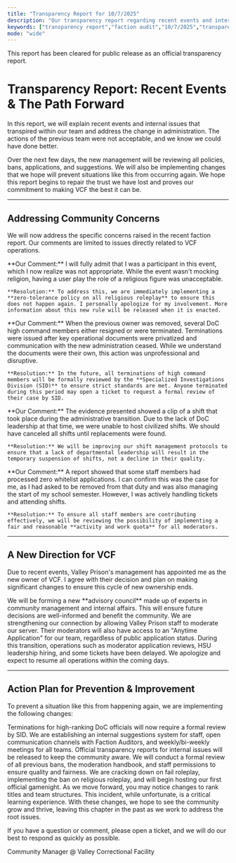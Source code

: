 ```yaml
---
title: "Transparency Report for 10/7/2025"
description: "Our transparency report regarding recent events and internal issues within Valley Correctional Facility"
keywords: ["transparency report","faction audit","10/7/2025","transparency report 10/7/2025"]
mode: "wide"
---
```


<Info>
  This report has been cleared for public release as an official transparency report.
</Info>

# Transparency Report: Recent Events & The Path Forward

<Card title="A Message from the New Administration" icon="bullhorn">
  In this report, we will explain recent events and internal issues that transpired within our team and address the change in administration. The actions of the previous team were not acceptable, and we know we could have done better.

  Over the next few days, the new management will be reviewing all policies, bans, applications, and suggestions. We will also be implementing changes that we hope will prevent situations like this from occurring again. We hope this report begins to repair the trust we have lost and proves our commitment to making VCF the best it can be.
</Card>

---

## Addressing Community Concerns

We will now address the specific concerns raised in the recent faction report. Our comments are limited to issues directly related to VCF operations.

<AccordionGroup>
  <Accordion title="Concern: 'Jesus Christ Event'" icon="cross">
    **Our Comment:** I will fully admit that I was a participant in this event, which I now realize was not appropriate. While the event wasn't mocking religion, having a user play the role of a religious figure was unacceptable.

    **Resolution:** To address this, we are immediately implementing a **zero-tolerance policy on all religious roleplay** to ensure this does not happen again. I personally apologize for my involvement. More information about this new rule will be released when it is enacted.
  </Accordion>
  <Accordion title="Concern: Wrongful Terminations of DoC High Command" icon="user-slash">
    **Our Comment:** When the previous owner was removed, several DoC high command members either resigned or were terminated. Terminations were issued after key operational documents were privatized and communication with the new administration ceased. While we understand the documents were their own, this action was unprofessional and disruptive.

    **Resolution:** In the future, all terminations of high command members will be formally reviewed by the **Specialized Investigations Division (SID)** to ensure strict standards are met. Anyone terminated during this period may open a ticket to request a formal review of their case by SID.
  </Accordion>
  <Accordion title="Concern: Chaotic Shifts" icon="tornado">
    **Our Comment:** The evidence presented showed a clip of a shift that took place during the administrative transition. Due to the lack of DoC leadership at that time, we were unable to host civilized shifts. We should have canceled all shifts until replacements were found.

    **Resolution:** We will be improving our shift management protocols to ensure that a lack of departmental leadership will result in the temporary suspension of shifts, not a decline in their quality.
  </Accordion>
  <Accordion title="Concern: Lack of Effort from Staff" icon="chart-line-down">
    **Our Comment:** A report showed that some staff members had processed zero whitelist applications. I can confirm this was the case for me, as I had asked to be removed from that duty and was also managing the start of my school semester. However, I was actively handling tickets and attending shifts.

    **Resolution:** To ensure all staff members are contributing effectively, we will be reviewing the possibility of implementing a fair and reasonable **activity and work quota** for all moderators.
  </Accordion>
</AccordionGroup>

---

## A New Direction for VCF

Due to recent events, Valley Prison's management has appointed me as the new owner of VCF. I agree with their decision and plan on making significant changes to ensure this cycle of new ownership ends.

<CardGroup cols={3}>
  <Card title="Strengthening Our Team" icon="users">
    We will be forming a new **advisory council** made up of experts in community management and internal affairs. This will ensure future decisions are well-informed and benefit the community.
  </Card>
  <Card title="Connection with Valley Prison" icon="link">
    We are strengthening our connection by allowing Valley Prison staff to moderate our server. Their moderators will also have access to an "Anytime Application" for our team, regardless of public application status.
  </Card>
  <Card title="Operational Delays" icon="hourglass-half">
    During this transition, operations such as moderator application reviews, HSU leadership hiring, and some tickets have been delayed. We apologize and expect to resume all operations within the coming days.
  </Card>
</CardGroup>

---

## Action Plan for Prevention & Improvement

To prevent a situation like this from happening again, we are implementing the following changes:

<Steps>
  <Step title="Implement SID Oversight">
    Terminations for high-ranking DoC officials will now require a formal review by SID.
  </Step>
  <Step title="Enhance Communication & Feedback">
    We are establishing an internal suggestions system for staff, open communication channels with Faction Auditors, and weekly/bi-weekly meetings for all teams.
  </Step>
  <Step title="Increase Transparency">
    Official transparency reports for internal issues will be released to keep the community aware.
  </Step>
  <Step title="Conduct Formal Reviews">
    We will conduct a formal review of all previous bans, the moderation handbook, and staff permissions to ensure quality and fairness.
  </Step>
  <Step title="Improve Community & Shift Quality">
    We are cracking down on fail roleplay, implementing the ban on religious roleplay, and will begin hosting our first official gamenight.
  </Step>
</Steps>

<Card title="What's Next" icon="arrow-right-to-arc">
  As we move forward, you may notice changes to rank titles and team structures. This incident, while unfortunate, is a critical learning experience. With these changes, we hope to see the community grow and thrive, leaving this chapter in the past as we work to address the root issues.

  If you have a question or comment, please open a ticket, and we will do our best to respond as quickly as possible.
</Card>

<Card title="shadowsdistant" icon="signature" horizontal>
  Community Manager @ Valley Correctional Facility
</Card>